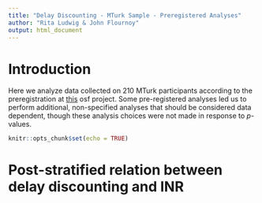 ```yaml
---
title: "Delay Discounting - MTurk Sample - Preregistered Analyses"
author: "Rita Ludwig & John Flournoy"
output: html_document
---
```


# Introduction

Here we analyze data collected on 210 MTurk participants according to the preregistration at [this](https://osf.io/3hrme/) osf project. Some pre-registered analyses led us to perform additional, non-specified analyses that should be considered data dependent, though these analysis choices were not made in response to _p_-values.

```r
knitr::opts_chunk$set(echo = TRUE)
```

# Post-stratified relation between delay discounting and INR

